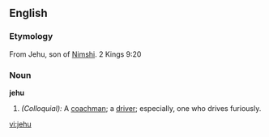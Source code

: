 ==English==

===Etymology===
From Jehu, son of [[Nimshi]]. 2 Kings 9:20

===Noun===
'''jehu'''

#''(Colloquial):'' A [[coachman]]; a [[driver]]; especially, one who drives furiously.

[[vi:jehu]]
